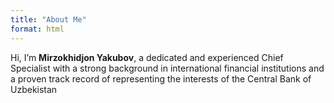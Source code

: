 ```yaml
---
title: "About Me"
format: html
---
```


Hi, I'm **Mirzokhidjon Yakubov**, a dedicated and experienced Chief Specialist with a strong background in international financial institutions and a proven track record of representing the interests of the Central Bank of Uzbekistan




